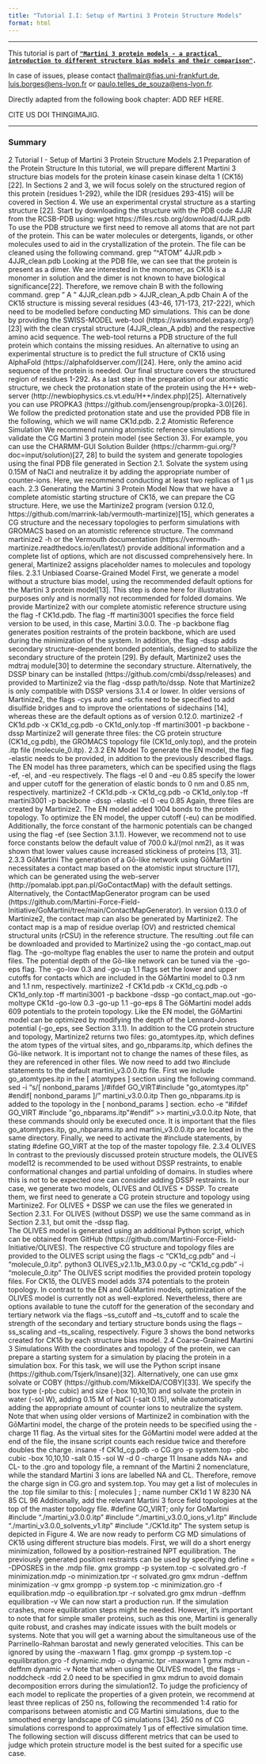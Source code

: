 ```yaml
---
title: "Tutorial I.I: Setup of Martini 3 Protein Structure Models"
format: html
---
```


<hr>

This tutorial is part of [**`"Martini 3 protein models - a practical introduction to different structure bias models and their comparison"`**](index.qmd)**`.`**

In case of issues, please contact [thallmair\@fias.uni-frankfurt.de](mailto:%20thallmair@fias.uni-frankfurt.de), [luis.borges\@ens-lyon.fr](mailto:%20luis.borges@ens-lyon.fr) or [paulo.telles_de_souza\@ens-lyon.fr](mailto:%20paulo.telles_de_souza@ens-lyon.fr).

Directly adapted from the following book chapter: ADD REF HERE.

CITE US DOI THINGIMAJIG.

<hr>

### Summary

2	Tutorial I - Setup of Martini 3 Protein Structure Models
2.1	Preparation of the Protein Structure
In this tutorial, we will prepare different Martini 3 structure bias models for the protein kinase casein kinase delta 1 (CK1δ) [22]. In Sections 2 and 3, we will focus solely on the structured region of this protein (residues 1-292), while the IDR (residues 293-415) will be covered in Section 4. We use an experimental crystal structure as a starting structure [22]. Start by downloading the structure with the PDB code 4JJR from the RCSB-PDB using:
wget https://files.rcsb.org/download/4JJR.pdb
To use the PDB structure we first need to remove all atoms that are not part of the protein. This can be water molecules or detergents, ligands, or other molecules used to aid in the crystallization of the protein. The file can be cleaned using the following command.
grep "^ATOM" 4JJR.pdb > 4JJR_clean.pdb
Looking at the PDB file, we can see that the protein is present as a dimer. We are interested in the monomer, as CK1δ is a monomer in solution and the dimer is not known to have biological significance[22]. Therefore, we remove chain B with the following command.
grep " A " 4JJR_clean.pdb > 4JJR_clean_A.pdb
Chain A of the CK1δ structure is missing several residues (43-46, 171-173, 217-222), which need to be modelled before conducting MD simulations. This can be done by providing the SWISS-MODEL web-tool (https://swissmodel.expasy.org/)[23] with the clean crystal structure (4JJR_clean_A.pdb) and the respective amino acid sequence. The web-tool returns a PDB structure of the full protein which contains the missing residues. An alternative to using an experimental structure is to predict the full structure of CK1δ using AlphaFold (https://alphafoldserver.com/)[24]. Here, only the amino acid sequence of the protein is needed. Our final structure covers the structured region of residues 1-292.
As a last step in the preparation of our atomistic structure, we check the protonation state of the protein using the H++ web-server (http://newbiophysics.cs.vt.edu/H++/index.php)[25]. Alternatively you can use PROPKA3 (https://github.com/jensengroup/propka-3.0)[26]. We follow the predicted protonation state and use the provided PDB file in the following, which we will name CK1d.pdb.
2.2	Atomistic Reference Simulation
We recommend running atomistic reference simulations to validate the CG Martini 3 protein model (see Section 3). For example, you can use the CHARMM-GUI Solution Builder (https://charmm-gui.org/?doc=input/solution)[27, 28] to build the system and generate topologies using the final PDB file generated in Section 2.1. Solvate the system using 0.15M of NaCl and neutralize it by adding the appropriate number of counter-ions. Here, we recommend conducting at least two replicas of 1 μs each.
2.3	Generating the Martini 3 Protein Model
Now that we have a complete atomistic starting structure of CK1δ, we can prepare the CG structure. Here, we use the Martinize2 program (version 0.12.0, https://github.com/marrink-lab/vermouth-martinize)[15], which generates a CG structure and the necessary topologies to perform simulations with GROMACS based on an atomistic reference structure. The command martinize2 -h or the Vermouth documentation (https://vermouth-martinize.readthedocs.io/en/latest/) provide additional information and a complete list of options, which are not discussed comprehensively here. In general, Martinize2 assigns placeholder names to molecules and topology files. 
2.3.1	Unbiased Coarse-Grained Model
First, we generate a model without a structure bias model, using the recommended default options for the Martini 3 protein model[13]. This step is done here for illustration purposes only and is normally not recommended for folded domains. We provide Martinize2 with our complete atomistic reference structure using the flag -f CK1d.pdb. The flag -ff martini3001 specifies the force field version to be used, in this case, Martini 3.0.0. The -p backbone flag generates position restraints of the protein backbone, which are used during the minimization of the system. In addition, the flag -dssp adds secondary structure-dependent bonded potentials, designed to stabilize the secondary structure of the protein [29]. By default, Martinize2 uses the mdtraj module[30] to determine the secondary structure. Alternatively, the DSSP binary can be installed (https://github.com/cmbi/dssp/releases) and provided to Martinize2 via the flag -dssp path/to/dssp. Note that Martinize2 is only compatible with DSSP versions 3.1.4 or lower. In older versions of Martinize2, the flags -cys auto and -scfix need to be specified to add disulfide bridges and to improve the orientations of sidechains [14], whereas these are the default options as of version 0.12.0. 
martinize2 -f CK1d.pdb -x CK1d_cg.pdb -o CK1d_only.top -ff martini3001 -p backbone -dssp 
Martinize2 will generate three files: the CG protein structure (CK1d_cg.pdb), the GROMACS topology file (CK1d_only.top), and the protein .itp file (molecule_0.itp).
2.3.2	EN Model
To generate the EN model, the flag -elastic needs to be provided, in addition to the previously described flags. The EN model has three parameters, which can be specified using the flags -ef, -el, and -eu respectively. The flags -el 0 and -eu 0.85 specify the lower and upper cutoff for the generation of elastic bonds to 0 nm and 0.85 nm, respectively.
martinize2 -f CK1d.pdb -x CK1d_cg.pdb -o CK1d_only.top -ff martini3001 -p backbone -dssp -elastic -el 0 -eu 0.85
Again, three files are created by Martinize2. The EN model added 1004 bonds to the protein topology. To optimize the EN model, the upper cutoff (-eu) can be modified. Additionally, the force constant of the harmonic potentials can be changed using the flag -ef (see Section 3.1.1).  However, we recommend not to use force constants below the default value of 
700.0 kJ/(mol nm2), as it was shown that lower values cause increased stickiness of proteins [13, 31].
2.3.3	GōMartini
The generation of a Gō-like network using GōMartini necessitates a contact map based on the atomistic input structure [17], which can be generated using the web-server (http://pomalab.ippt.pan.pl/GoContactMap) with the default settings. Alternatively, the ContactMapGenerator program can be used (https://github.com/Martini-Force-Field-Initiative/GoMartini/tree/main/ContactMapGenerator). In version 0.13.0 of Martinize2, the contact map can also be generated by Martinize2. The contact map is a map of residue overlap (OV) and restricted chemical structural units (rCSU) in the reference structure. The resulting .out file can be downloaded and provided to Martinize2 using the 
-go contact_map.out flag. The -go-moltype flag enables the user to name the protein and output files. The potential depth of the Gō-like network can be tuned via the -go-eps flag. The 
-go-low 0.3 and -go-up 1.1 flags set the lower and upper cutoffs for contacts which are included in the GōMartini model to 0.3 nm and 1.1 nm, respectively. 
martinize2 -f CK1d.pdb -x CK1d_cg.pdb -o CK1d_only.top -ff martini3001 -p backbone -dssp -go contact_map.out -go-moltype CK1d -go-low 0.3 -go-up 1.1 -go-eps 8
The GōMartini model adds 609 potentials to the protein topology. Like the EN model, the GōMartini model can be optimized by modifying the depth of the Lennard-Jones potential 
(-go_eps, see Section 3.1.1). 
In addition to the CG protein structure and topology, Martinize2 returns two files: go_atomtypes.itp, which defines the atom types of the virtual sites, and go_nbparams.itp, which defines the Gō-like network. It is important not to change the names of these files, as they are referenced in other files. We now need to add two #include statements to the default martini_v3.0.0.itp file. First we include go_atomtypes.itp in the [ atomtypes ]  section using the following command. 
sed -i "s/\[ nonbond_params \]/\#ifdef GO_VIRT\n\#include \"go_atomtypes.itp\"\n
\#endif\n\n\[ nonbond_params \]/" martini_v3.0.0.itp
Then go_nbparams.itp is added to the topology in the [ nonbond_params ] section.
echo -e "\n#ifdef GO_VIRT \n#include \"go_nbparams.itp\"\n#endif" >>
martini_v3.0.0.itp
Note, that these commands should only be executed once. It is important that the files go_atomtypes.itp, go_nbparams.itp and martini_v3.0.0.itp are located in the same directory. Finally, we need to activate the #include statements, by stating #define GO_VIRT at the top of the master topology file. 
2.3.4	OLIVES
In contrast to the previously discussed protein structure models, the OLIVES model12 is recommended to be used without DSSP restraints, to enable conformational changes and partial unfolding of domains. In studies where this is not to be expected one can consider adding DSSP restraints. In our case, we generate two models, OLIVES and OLIVES + DSSP. To create them, we first need to generate a CG protein structure and topology using Martinize2. For OLIVES + DSSP we can use the files we generated in Section 2.3.1. For OLIVES (without DSSP) we use the same command as in Section 2.3.1, but omit the -dssp flag.  
The OLIVES model is generated using an additional Python script, which can be obtained from GitHub (https://github.com/Martini-Force-Field-Initiative/OLIVES). The respective CG structure and topology files are provided to the OLIVES script using the flags 
-c "CK1d_cg.pdb" and -i "molecule_0.itp".
python3 OLIVES_v2.1.1b_M3.0.0.py -c "CK1d_cg.pdb" -i "molecule_0.itp"
The OLIVES script modifies the provided protein topology files. For CK1δ, the OLIVES model adds 374 potentials to the protein topology. In contrast to the EN and GōMartini models, optimization of the OLIVES model is currently not as well-explored. Nevertheless, there are options available to tune the cutoff for the generation of the secondary and tertiary network via the flags –ss_cutoff and –ts_cutoff and to scale the strength of the secondary and tertiary structure bonds using the flags –ss_scaling and –ts_scaling, respectively.
Figure 3 shows the bond networks created for CK1δ by each structure bias model. 
2.4	Coarse-Grained Martini 3 Simulations
With the coordinates and topology of the protein, we can prepare a starting system for a simulation by placing the protein in a simulation box. For this task, we will use the Python script insane (https://github.com/Tsjerk/Insane)[32]. Alternatively, one can use gmx solvate or COBY (https://github.com/MikkelDA/COBY)[33]. We specify the box type (-pbc cubic) and 
size (-box 10,10,10) and solvate the protein in water (-sol W), adding 0.15 M of NaCl (-salt 0.15), while automatically adding the appropriate amount of counter ions to neutralize the system. Note that when using older versions of Martinize2 in combination with the GōMartini model, the charge of the protein needs to be specified using the -charge 11 flag. As the virtual sites for the GōMartini model were added at the end of the file, the insane script counts each residue twice and therefore doubles the charge.
insane -f CK1d_cg.pdb -o CG.gro -p system.top -pbc cubic -box 10,10,10 -salt 0.15 
-sol W -d 0 -charge 11
Insane adds NA+ and CL- to the .gro and topology file, a remnant of the Martini 2 nomenclature, while the standard Martini 3 ions are labelled NA and CL. Therefore, remove the charge sign in CG.gro and system.top. You may get a list of molecules in the .top file similar to this:
[ molecules ]
; name  number
CK1d             1
W             8230
NA              85
CL              96
Additionally, add the relevant Martini 3 force field topologies at the top of the master topology file.
#define GO_VIRT; only for GoMartini
#include "./martini_v3.0.0.itp" 
#include "./martini_v3.0.0_ions_v1.itp" 
#include "./martini_v3.0.0_solvents_v1.itp" 
#include "./CK1d.itp"
The system setup is depicted in Figure 4.
We are now ready to perform CG MD simulations of CK1δ using different structure bias models. First, we will do a short energy minimization, followed by a position-restrained NPT equilibration. The previously generated position restraints can be used by specifying 
define = -DPOSRES in the .mdp file.
gmx grompp -p system.top -c solvated.gro -f minimization.mdp -o minimization.tpr 
-r solvated.gro
gmx mdrun -deffnm minimization -v
gmx grompp -p system.top -c minimization.gro -f equilibration.mdp 
-o equilibration.tpr -r solvated.gro
gmx mdrun -deffnm equilibration -v
We can now start a production run. If the simulation crashes, more equilibration steps might be needed. However, it’s important to note that for simple smaller proteins, such as this one, Martini is generally quite robust, and crashes may indicate issues with the built models or systems. Note that you will get a warning about the simultaneous use of the Parrinello-Rahman barostat and newly generated velocities. This can be ignored by using the -maxwarn 1 flag.
gmx grompp -p system.top -c equilibration.gro -f dynamic.mdp -o dynamic.tpr 
-maxwarn 1
gmx mdrun -deffnm dynamic -v
Note that when using the OLIVES model, the flags -noddcheck -rdd 2.0 need to be specified in gmx mdrun to avoid domain decomposition errors during the simulation12. To judge the proficiency of each model to replicate the properties of a given protein, we recommend at least three replicas of 250 ns, following the recommended 1:4 ratio for comparisons between atomistic and CG Martini simulations, due to the smoothed energy landscape of CG simulations [34]. 250 ns of CG simulations correspond to approximately 1 μs of effective simulation time.
The following section will discuss different metrics that can be used to judge which protein structure model is the best suited for a specific use case.

